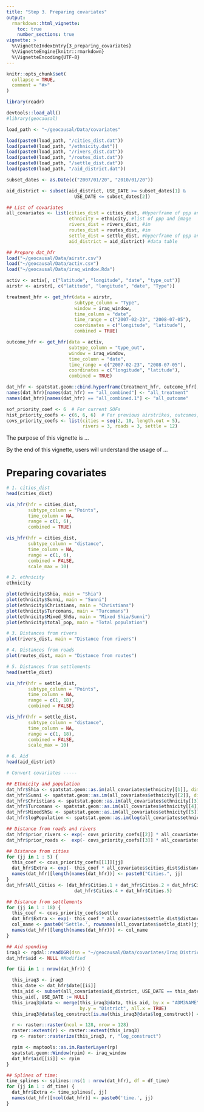 ```yaml
---
title: "Step 3. Preparing covariates"
output: 
  rmarkdown::html_vignette:
    toc: true
    number_sections: true
vignette: >
  %\VignetteIndexEntry{3_preparing_covariates}
  %\VignetteEngine{knitr::rmarkdown}
  %\VignetteEncoding{UTF-8}
---
```


<style type = "text/css">
h1.title {
  font-size: 30px;
}
h1 { /* Header 1 */
  font-size: 26px;
}
h2 { /* Header 2 */
    font-size: 18px;
}
h3 { /* Header 3 */
  font-size: 16px;
}
div#TOC li {
    list-style:none;
    background-image:none;
    background-repeat:none;
    background-position:0; 
}
</style>

```r
knitr::opts_chunk$set(
  collapse = TRUE,
  comment = "#>"
)

library(readr)
```

```r
devtools::load_all()
#library(geocausal)
```

```r
load_path <- "~/geocausal/Data/covariates"

load(paste0(load_path, "/cities_dist.dat"))
load(paste0(load_path, "/ethnicity.dat"))
load(paste0(load_path, "/rivers_dist.dat"))
load(paste0(load_path, "/routes_dist.dat"))
load(paste0(load_path, "/settle_dist.dat"))
load(paste0(load_path, "/aid_district.dat"))

subset_dates <- as.Date(c("2007/01/20", "2010/01/20"))

aid_district <- subset(aid_district, USE_DATE >= subset_dates[1] &
                         USE_DATE <= subset_dates[2])

## List of covariates
all_covariates <- list(cities_dist = cities_dist, #Hyperframe of ppp and image
                       ethnicity = ethnicity, #list of ppp and image
                       rivers_dist = rivers_dist, #im
                       routes_dist = routes_dist, #im
                       settle_dist = settle_dist, #hyperframe of ppp and image
                       aid_district = aid_district) #data table

## Prepare dat_hfr
load("~/geocausal/Data/airstr.csv")
load("~/geocausal/Data/activ.csv")
load("~/geocausal/Data/iraq_window.Rda")

activ <- activ[, c("latitude", "longitude", "date", "type_out")]
airstr <- airstr[, c("latitude", "longitude", "date", "Type")]

treatment_hfr <- get_hfr(data = airstr,
                         subtype_column = "Type",
                         window = iraq_window,
                         time_column = "date",
                         time_range = c("2007-02-23", "2008-07-05"),
                         coordinates = c("longitude", "latitude"),
                         combined = TRUE)

outcome_hfr <- get_hfr(data = activ,
                       subtype_column = "type_out",
                       window = iraq_window,
                       time_column = "date",
                       time_range = c("2007-02-23", "2008-07-05"),
                       coordinates = c("longitude", "latitude"),
                       combined = TRUE)

dat_hfr <- spatstat.geom::cbind.hyperframe(treatment_hfr, outcome_hfr[, -1])
names(dat_hfr)[names(dat_hfr) == "all_combined"] <- "all_treatment"
names(dat_hfr)[names(dat_hfr) == "all_combined.1"] <- "all_outcome"

sof_priority_coef <- 6  # For current SOFs
hist_priority_coefs <- c(6, 6, 6)  # For previous airstrikes, outcomes, SOFs
covs_priority_coefs <- list(cities = seq(2, 10, length.out = 5),
                            rivers = 3, roads = 3, settle = 12)
```

The purpose of this vignette is ... 

By the end of this vignette, users will understand the usage of ...

# Preparing covariates

```r
# 1. cities_dist
head(cities_dist)

vis_hfr(hfr = cities_dist,
        subtype_column = "Points",
        time_column = NA,
        range = c(1, 6),
        combined = TRUE) 

vis_hfr(hfr = cities_dist,
        subtype_column = "distance",
        time_column = NA,
        range = c(1, 6),
        combined = FALSE,
        scale_max = 10) 
```

```r
# 2. ethnicity
ethnicity

plot(ethnicity$Shia, main = "Shia")
plot(ethnicity$Sunni, main = "Sunni")
plot(ethnicity$Christians, main = "Christians")
plot(ethnicity$Turcomans, main = "Turcomans")
plot(ethnicity$Mixed_ShSu, main = "Mixed Shia/Sunni")
plot(ethnicity$total_pop, main = "Total population")
```



```r
# 3. Distances from rivers
plot(rivers_dist, main = "Distance from rivers")
```

```r
# 4. Distances from roads
plot(routes_dist, main = "Distance from routes")
```

```r
# 5. Distances from settlements
head(settle_dist)

vis_hfr(hfr = settle_dist,
        subtype_column = "Points",
        time_column = NA,
        range = c(1, 18),
        combined = FALSE) 

vis_hfr(hfr = settle_dist,
        subtype_column = "distance",
        time_column = NA,
        range = c(1, 18),
        combined = FALSE,
        scale_max = 10) 
```

```r
# 6. Aid
head(aid_district)
```

```r
# Convert covariates -----

## Ethnicity and population
dat_hfr$Shia <- spatstat.geom::as.im(all_covariates$ethnicity[[1]], dimyx = 200)
dat_hfr$Sunni <- spatstat.geom::as.im(all_covariates$ethnicity[[2]], dimyx = 200)
dat_hfr$Christians <- spatstat.geom::as.im(all_covariates$ethnicity[[3]], dimyx = 200)
dat_hfr$Turcomans <- spatstat.geom::as.im(all_covariates$ethnicity[[4]], dimyx = 200)
dat_hfr$MixedShSu <- spatstat.geom::as.im(all_covariates$ethnicity[[5]], dimyx = 200)
dat_hfr$logPopulation <- spatstat.geom::as.im(log(all_covariates$ethnicity[[6]]), dimyx = 200)

## Distance from roads and rivers
dat_hfr$prior_rivers <- exp(- covs_priority_coefs[[2]] * all_covariates$rivers_dist)
dat_hfr$prior_roads <-  exp(- covs_priority_coefs[[3]] * all_covariates$routes_dist)

## Distance from cities
for (jj in 1 : 5) {
  this_coef <- covs_priority_coefs[[1]][jj]
  dat_hfr$Extra <- exp(- this_coef * all_covariates$cities_dist$distance[[jj]])
  names(dat_hfr)[length(names(dat_hfr))] <- paste0("Cities.", jj)
}
dat_hfr$All_Cities <- (dat_hfr$Cities.1 + dat_hfr$Cities.2 + dat_hfr$Cities.3 +
                         dat_hfr$Cities.4 + dat_hfr$Cities.5)

## Distance from settlements
for (jj in 1 : 18) {
  this_coef <- covs_priority_coefs$settle
  dat_hfr$Extra <- exp(- this_coef * all_covariates$settle_dist$distance[[jj]])
  col_name <- paste0('Settle.', rownames(all_covariates$settle_dist)[jj])
  names(dat_hfr)[length(names(dat_hfr))] <- col_name
}

## Aid spending
iraq3 <- rgdal::readOGR(dsn = "~/geocausal/Data/covariates/Iraq Districts/.")
dat_hfr$aid <- NULL #Modified

for (ii in 1 : nrow(dat_hfr)) {

  this_iraq3 <- iraq3
  this_date <- dat_hfr$date[[ii]]
  this_aid <- subset(all_covariates$aid_district, USE_DATE == this_date)
  this_aid[, USE_DATE := NULL]
  this_iraq3@data <- merge(this_iraq3@data, this_aid, by.x = "ADM3NAME",
                           by.y = "District", all.x = TRUE)
  this_iraq3@data$log_construct[is.na(this_iraq3@data$log_construct)] <- 0

  r <- raster::raster(ncol = 128, nrow = 128)
  raster::extent(r) <- raster::extent(this_iraq3)
  rp <- raster::rasterize(this_iraq3, r, "log_construct")

  rpim <- maptools::as.im.RasterLayer(rp)
  spatstat.geom::Window(rpim) <- iraq_window
  dat_hfr$aid[[ii]] <- rpim
}

## Splines of time:
time_splines <- splines::ns(1 : nrow(dat_hfr), df = df_time)
for (jj in 1 : df_time) {
  dat_hfr$Extra <- time_splines[, jj]
  names(dat_hfr)[ncol(dat_hfr)] <- paste0('time.', jj)
}
```
